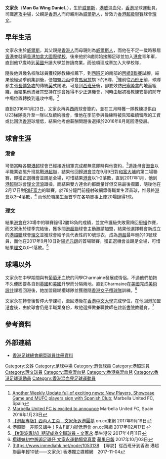 {{Infobox football biography
| name        = 文家永 <br> Daniel Man
| image       = Man Ga Wing Daniel.jpg
| fullname    = 文家永
| nickname    = 
| birth_date  = {{Birth date and age|1994|7|29|}}
| birth_place = {{flagicon|WAL}} [[威爾斯|威爾斯]]
| height      = {{height|m=1.80}}
| position    = [[進攻中場|進攻中場]]、[[左中場|左中場]]
| currentclub = 龍門
| clubnumber  = 
| youthyears1 = 2006–2011
| youthclubs1 = [[香港足球會|港會]]
| youthyears2 = 2012–2016
| youthclubs2 = {{link-en|馬貝拉聯足球會|Marbella United FC|馬貝拉聯}}
| youthyears3 = 2016
| youthclubs3 = {{link-en|聖柏度足球會|UD San Pedro|聖柏度}}
| years1 = 2016–2017
| clubs1 = [[香港足球會|港會]]
| caps1  = 20
| goals1 = 1
| years2 = 2017–2018
| clubs2 = [[理文足球會|理文]]
| caps2  = 10
| goals2 = 0
| years3 = 2020
| clubs3 = 深水埗
| caps3  = 1
| goals3 = 0
| clubs4 = 龍門
| caps4  = 2
| nationalyears1 =
| nationalteam1  =
| nationalcaps1  =
| nationalgoals1 =
| pcupdate =
| ntupdate =
}}
 
'''文家永'''（'''Man Ga Wing Daniel'''，{{bd|1994年|7月29日}}），生於[[威爾斯|威爾斯]]，[[香港|港]][[威爾斯|威]]混血兒，[[香港|香港]]足球運動員，司職[[進攻中場|進攻中場]]，父親是[[香港人|香港人]]而母親則為[[威爾斯人|威爾斯人]]，曾效力[[香港超級聯賽|香港超級聯賽]]球會[[理文足球會|理文]]。

==早年生活==
文家永生於[[威爾斯|威爾斯]]，其父親是[[香港人|香港人]]而母親則為[[威爾斯人|威爾斯人]]，而他在不足一歲時移居[[香港|香港]]並就讀[[香港加拿大國際學校|香港加拿大國際學校]]，後來他於8歲開始接觸足球並加入[[香港足球會|港會]]青年軍，直到他17歲時到[[英國|英國]]升讀大學並修讀商業，而他順理成章加入大學校隊，

隨後他與幾名校隊球員獲校隊教練推薦下，到[[西班牙|西班牙]]的南部的[[西班牙足球乙二級聯賽|丙組B聯賽]]試腳，結果他經過季前集訓後，便加盟[[西班牙丙組足球聯賽|西丙]]球會[[馬貝拉足球會|馬貝拉]]旗下的B隊{{link-en|馬貝拉聯足球會|Marbella United FC|馬貝拉聯}}，<ref>[http://marbellaunitedfc.com/another-weekly-update-full-of-exciting-news-new-players-showcase-game-and-mufc-players-sign-with-spanish-club/ Another Weekly Update full of exciting news: New Players, Showcase Game and MUFC players sign with Spanish Club:] {{Wayback|url=http://marbellaunitedfc.com/another-weekly-update-full-of-exciting-news-new-players-showcase-game-and-mufc-players-sign-with-spanish-club/ |date=20170219165921 }} Marbella United FC, Spain</ref>惟前往[[西班牙|西班牙]]前，球隊都主張[[長傳急攻|長傳急攻]]的傳統[[英國|英]]式踢法，可是到[[西班牙|西班牙]]後，卻要效仿[[巴塞隆拿足球會|巴塞隆拿]]的地面組織，而結果他憑著其堅持在球會獲得不少正選機會，同時由起初獲教練安排的防守中場位置轉換到進攻中場，<ref>[https://www.facebook.com/permalink.php?story_fbid=518865378290855&id=444526239058103 Marbella United FC is excited to announce] Marbella United FC, Spain 2016年1月23日</ref>

直到2016年1月23日，文家永再與[[西班牙丙組足球聯賽|西丙]]球會{{link-en|聖柏度足球會|UD San Pedro|聖柏度}}簽約，並在三月時獲一隊教練提供由U23梯隊提升至一隊以及續約機會，惟他在季前參與操練時被告知繼續留隊的工資或比回流[[香港|香港]]球壇低，結果他考慮薪酬問題後選擇於2016年8月尾回港發展。

==球會生涯==
=== 港會 ===
可惜當時各間[[港超|港超]]球會已經接近組軍完成都無意即時與他簽約，<ref>[http://hk.on.cc/hk/bkn/cnt/sport/20170919/bkn-20170919001601681-0919_00882_001.html 【港超專版】西丙人工奀　文家永返港圓夢] {{Wayback|url=http://hk.on.cc/hk/bkn/cnt/sport/20170919/bkn-20170919001601681-0919_00882_001.html |date=20190625211217 }} on.cc東網 2017年9月19日</ref>適逢母會[[香港足球會|港會]]以半職業姿態升班挑戰[[港超聯|港超聯]]，結果他回歸[[香港足球會|港會]]並在9月9日對[[大埔足球會|和富大埔]]的第二場聯賽，即獲正選機會並踢足全場，可惜結果[[香港足球會|港會]]以1–2落敗，直到2017年1月，他到[[港超聯|港超聯]]球會[[香港流浪足球會|理文流浪]]跟操，而結果雙方連合約都商量好但交易最後擱置，隨後他在2月17日對[[R&F富力足球會|R&F富力]]的聯賽，於78分鐘門前撞射破網錄得職業生涯首球，惟最終[[香港足球會|港會]]以3–4落敗，<ref>[http://hk.on.cc/hk/bkn/cnt/sport/20170217/bkn-20170217220103359-0217_00882_001.html 港超聯　差啲又講手！R＆F富力砌低港會] {{Wayback|url=http://hk.on.cc/hk/bkn/cnt/sport/20170217/bkn-20170217220103359-0217_00882_001.html |date=20170218234848 }} on.cc東網 2017年02月17日</ref>
而他於職業生涯首季在各項賽事上陣20場錄得1球。

=== 理文 ===
結果[[香港足球會|港會]]在20場中的聯賽錄得2勝18負的成績，並宣佈護級失敗需降回[[香港甲組聯賽|甲組]]作賽，而文家永於球季完結後，獲多間[[港超聯|港超聯]]球會主動邀請加盟，結果他選擇轉會新成立的[[港超聯|港超聯]]球會[[理文足球會|理文]]並獲球會給予具代表性的10號球衣，成為[[港超|港超]]最年輕的10號球員，而他在2017年9月10日對[[元朗足球會|陽光元朗]]的首場聯賽，獲正選機會並踢足全場，可惜結果[[理文足球會|理文]]以0–1落敗。<ref>[https://www.facebook.com/notes/%E5%AD%B8%E7%94%9F%E6%B8%AF%E6%B3%A2/%E6%B8%AF%E6%B3%A2%E5%B0%88%E8%A8%AA%E6%9C%9F%E6%9C%9B%E6%88%90%E7%82%BA%E5%85%A8%E8%81%B7%E7%90%83%E5%93%A1-%E6%96%87%E5%AE%B6%E6%B0%B8/437627426580353 【#港波專訪】期望成為全職球員 - 文家永] 學生港波 2017年4月11日</ref>

==球場以外==
文家永在中學期間與有[[葡萄牙|葡萄牙]]血統的同學Charmaine發展成情侶，不過他們拍拖不久便因要各自到[[英國|英國]]和[[美國|美國]]升學而分隔兩地。直到Charmaine在[[美國|美國]]完成[[美術|美術]][[設計|設計]]課程回港後，她加盟雞糊欖球隊並獲邀隨[[香港女子七人欖球代表隊|香港女子欖球隊]]訓練。<ref>[https://hk.sports.appledaily.com/sports/realtime/article/20171003/57287832 欖球妹初中邂逅足球仔 文家永運動場覓真愛] {{Wayback|url=https://hk.sports.appledaily.com/sports/realtime/article/20171003/57287832 |date=20190629063731 }} [[蘋果日報|蘋果日報]] 2017年10月03日</ref>

文家永在轉會{{link-en|馬貝拉聯足球會|Marbella United FC|馬貝拉聯}}後暫停大學課程，至回港後在[[香港中文大學|香港中文大學]]完成學位，在他回港加盟[[香港足球會|港會]]後，由於球會仍是半職業身份，故他選擇做兼職教師在[[啟新書院|啟新書院]]教體育。<ref>[https://www.inmediahk.net/node/1053138　【專訪】從西班牙到香港 港超聯最年輕10號——文家永] {{Wayback|url=https://www.inmediahk.net/node/1053138 |date=20200427145049 }} 香港獨立媒體網　2017-11-04</ref>

==參考資料==
{{Reflist}}
 
==外部連結==
*[https://www.hkfa.com/ch/club/15/detail?player=15611 香港足球總會網頁球員註冊資料] {{Wayback|url=https://www.hkfa.com/ch/club/15/detail?player=15611 |date=20190611090623 }}
 
{{DEFAULTSORT:Man Ga Wing Daniel}}
[[Category:文姓|Category:文姓]]
[[Category:足球中場|Category:足球中場]]
[[Category:港會球員|Category:港會球員]]
[[Category:港超球員|Category:港超球員]]
[[Category:理文球員|Category:理文球員]]
[[Category:華裔混血兒|Category:華裔混血兒]]
[[Category:香港裔混血兒|Category:香港裔混血兒]]
[[Category:香港足球運動員|Category:香港足球運動員]]
[[Category:香港混血兒足球運動員|Category:香港混血兒足球運動員]]